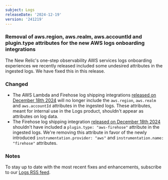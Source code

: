 ```yaml
---
subject: Logs
releaseDate: '2024-12-19'
version: '241219'
---
```


### Removal of aws.region, aws.realm, aws.accountId and plugin.type attributes for the new AWS logs onboarding integrations

The New Relic's one-step observability AWS services logs onboarding experiences we recently released included some undesired attributes in the ingested logs. We have fixed this in this release.

### Changed

* The AWS Lambda and Firehose log shipping integrations [released on December 18th 2024](/docs/release-notes/logs-release-notes/logs-24-12-18) will no longer include the `aws.region`, `aws.realm` and `aws.accountId` attributes in the ingested logs. These attributes, meant for internal use in the Logs product, shouldn't appear as attributes on log data.
* The Firehose log shipping integration [released on December 18th 2024](/docs/release-notes/logs-release-notes/logs-24-12-18) shouldn't have included a `plugin.type: "aws-firehose"` attribute in the ingested logs. We're removing this attribute in favor of the newly introduced `instrumentation.provider: "aws"` and `instrumentation.name: "firehose"` attributes.

### Notes

To stay up to date with the most recent fixes and enhancements, subscribe to our [Logs RSS feed](/docs/release-notes/logs-release-notes/).
